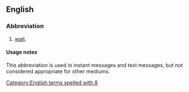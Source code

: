 ==English==

===Abbreviation===
{{rfc-header|Abbreviation}}
{{head|en|abbreviation}}

# {{lb|en|Internet slang|text messaging}} [[wait]].

====Usage notes====
This abbreviation is used in instant messages and text messages, but not considered appropriate for other mediums.

[[Category:English terms spelled with 8]]